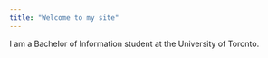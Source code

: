 ```yaml
---
title: "Welcome to my site"
---
```


I am a Bachelor of Information student at the University of Toronto.